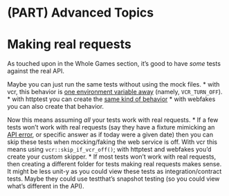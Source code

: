#  (PART) Advanced Topics {-}

# Making real requests {#real-requests-chapter}

As touched upon in the Whole Games section, it's good to have _some_ tests against the real API.

Maybe you can just run the same tests without using the mock files.
  * with vcr, this behavior is [one environment variable away](https://docs.ropensci.org/vcr/reference/lightswitch.html) (namely, `VCR_TURN_OFF`).
  * with httptest you can create the [same kind of behavior](https://enpiar.com/r/httptest/index.html#how-do-i-switch-between-mocking-and-real-requests) 
  * with webfakes you can also create that behavior.

Now this means assuming _all_ your tests work with real requests. 
  * If a few tests won't work with real requests (say they have a fixture mimicking an [API error](#errors-chapter), or specific answer as if today were a given date) then you can skip these tests when mocking/faking the web service is off. With vcr this means using `vcr::skip_if_vcr_off()`; with httptest and webfakes you'd create your custom skipper.
  * If most tests won't work with real requests, then creating a different folder for tests making real requests makes sense. It might be less unit-y as you could view these tests as integration/contract tests. Maybe they could use testthat's snapshot testing (so you could view what's different in the API).